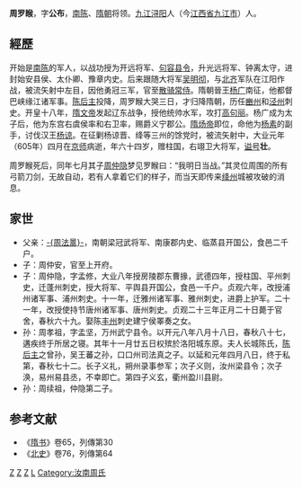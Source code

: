 '''周罗睺'''{{BD|542年||605年||catIdx=Z}}，字'''公布'''，[[南陈|南陈]]、[[隋朝|隋朝]]将领。[[九江|九江]][[浔阳|浔阳]]人（今[[江西省|江西省]][[九江市|九江市]]）人。

==經歷==
开始是[[南陈|南陈]]的军人，以战功授为开远将军、[[句容|句容]][[县令|县令]]，升光远将军、钟离太守，进封始安县侯、太仆卿、豫章内史。后来跟随大将军[[吴明彻|吴明彻]]，与[[北齐|北齐]]军队在江阳作战，被流矢射中左目，因他勇冠三军，官至[[散骑常侍|散骑常侍]]。隋朝晉王[[杨广|杨广]]南征，他都督巴峡缘江诸军事。[[陈后主|陈后主]]投降，周罗睺大哭三日，才归降隋朝，历任[[豳州|豳州]]和[[泾州|泾州]]刺史。开皇十八年，[[隋文帝|隋文帝]]发起辽东战争，授他统帅水军，攻打[[高句丽|高句丽]]。杨广成为太子后，他为东宫右虞侯率和右卫率，赐爵义宁郡公。[[隋炀帝|隋炀帝]]即位，命他为[[杨素|杨素]]的副手，讨伐汉王[[杨谅|杨谅]]。在征剿杨谅晋、绛等三州的馀党时，被流矢射中，大业元年（605年）四月在[[京师|京师]]病逝，年六十四岁，赠柱国，右翊卫大将军，[[谥号|谥号]]'''壮'''。

周罗睺死后，同年七月其子[[周仲隐|周仲隐]]梦见罗睺曰：“我明日当战。”其灵位周围的所有弓箭刀剑，无故自动，若有人拿着它们的样子，而当天即传来[[绛州|绛州]]城被攻破的消息。

==家世==
* 父亲：[[周法暠|-{周法暠}-]]，南朝梁冠武将军、南康郡内史、临蒸县开国公，食邑二千户。
* 子：周仲安，官至上开府。
* 子：周仲隐，字孟修，大业八年授房陵郡东曹掾，武德四年，授柱国、平州刺史，迁蓬州刺史，授大将军、平舆县开国公，食邑一千户。贞观六年，改授浦州诸军事、浦州刺史。十一年，迁雅州诸军事、雅州刺史，进爵上护军。二十一年，改授使持节唐州诸军事、唐州刺史。贞观二十三年正月二十日薨于官舍，春秋六十九。娶陈[[丰州|丰州]]刺史建宁侯睪奏之女。
* 孙：周孝祖，字孟坚，万州武宁县令。以开元八年八月十八日，春秋八十七，遘疾终于所居之寝。其年十一月廿五日权殡於洛阳城东原。夫人长城陈氏，[[陈后主|陈后主]]之曾孙，吴王蕃之孙，口口州司法真之子。以延和元年四月八日，终于私第，春秋七十二。长子义礼，朔州录事参军；次子义则，汝州梁县令；次子涣，易州易县丞，不幸即亡。第四子义玄，衢州盈川县尉。
* 孙：周续祖，仲隐第二子。

==参考文献==
*《[[隋书|隋书]]》卷65，列傳第30
*《[[北史|北史]]》卷76，列傳第64
[[Category:南北朝军事人物|Z]]
[[Category:隋朝军事人物|Z]]
[[Category:中国水军将领|Z]]
[[Category:周姓|L]]
[[Category:汝南周氏|Category:汝南周氏]]